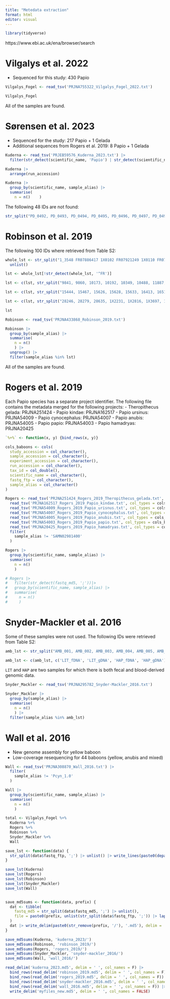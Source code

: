 ```yaml
---
title: "Metedata extraction"
format: html
editor: visual
---
```


```r

library(tidyverse)

```

https://www.ebi.ac.uk/ena/browser/search

# Vilgalys et al. 2022

-   Sequenced for this study: 430 Papio

```r

Vilgalys_Fogel <- read_tsv('PRJNA755322_Vilgalys_Fogel_2022.txt') 

Vilgalys_Fogel

```

All of the samples are found.

# Sørensen et al. 2023

-   Sequenced for the study: 217 Papio + 1 Gelada
-   Additional sequences from Rogers et al. 2019: 8 Papio + 1 Gelada

```r

Kuderna <- read_tsv('PRJEB59576_Kuderna_2023.txt') |> 
  filter(str_detect(scientific_name, 'Papio') | str_detect(scientific_name, 'gelada')) 

Kuderna |> 
  arrange(run_accession)

Kuderna |> 
  group_by(scientific_name, sample_alias) |> 
  summarise(
    n = n()    ) 

```

The following 48 IDs are not found:

```r

str_split("PD_0492, PD_0493, PD_0494, PD_0495, PD_0496, PD_0497, PD_0498, PD_0499, PD_0500, PD_0501, PD_0502, PD_0503, PD_0504, PD_0505, PD_0506, PD_0507, PD_0508, PD_0509, PD_0637, PD_0641, PD_0642, PD_0649, PD_0650, PD_0651, PD_0652, PD_0653, PD_0654, PD_0658, PD_0659, PD_0662, PD_0674, PD_0675, PD_0676, PD_0677, PD_0678, PD_0679, PD_0680, PD_0681, PD_0682, PD_0683, PD_0684, PD_0685, PD_0686, PD_0687, PD_0688, PD_0689, PD_0690, PD_0691", ', ') |> unlist()

```

# Robinson et al. 2019

The following 100 IDs where retrieved from Table S2:

```r

whole_lst <- str_split("1_3548 FR07886417 1X0102 FR07921249 1X0110 FR07921242 1X1734 FR07921233 1X2049 FR07921237 1X2208 FR07886421 1X2304 FR07921251 1X3576 FR07921203 1_1979 FR07921245 1X0014 FR07886416 1X0026 FR07921246 1X0035 FR07886425 1X0153 FR07886426 1X0576 FR07886409 1X0580 FR07886405 1X0808 FR07921241 1X0812 FR07886420 1X0832 FR07921221 1X0951 FR07886413 1X1032 FR07921215 1X1125 FR07921272 1X1126 FR07921226 1X1146 FR07921240 1X1152 FR07886411 1X1181 FR07921270 1X1672 FR07921258 1X1700 FR07921265 1X1765 FR07921266 1X1939 FR07921262 1X1947 FR07921235 1X2891 FR07919467 1X3162 FR07921212 1X4384 FR07921206 6716 FR07918883 7091 FR07886418 7158 FR07886424 7937 FR07937957 8170 FR07918874 8344 FR07886410 8465 FR07886414 8653 FR07886404 8780 FR07918882 9562 FR07918881 9656 FR07937989", ' ') |> 
  unlist() 

lst <- whole_lst[!str_detect(whole_lst, '^FR')] 

lst <- c(lst, str_split("9841, 9860, 10173, 10192, 10349, 10488, 11887, 12242, 13245, 13644, 14022, 14182, 14276, 14460, 14652, 14712, 14925, 14930, 14959, 15009, 15107, 15150, 15156, 15190, 15197, 15421", ', ') |> unlist())

lst <- c(lst, str_split("15444, 15467, 15626, 15628, 15633, 16413, 16517, 17199, 18385, 18929, 19207, 25347, 19181, 19348, 26196, 26988, 27351", ', ') |> unlist())

lst <- c(lst, str_split("28246, 28279, 28635, 1X2231, 1X2816, 1X3697, 1X3796, 1X3822, 1X3837, 1X4179, 1X4209, 1X4777, 1X4853", ', ') |> unlist())

lst

```
 
```r

Robinson <- read_tsv('PRJNA433868_Robinson_2019.txt') 

Robinson |> 
  group_by(sample_alias) |> 
  summarise(
    n = n()
    ) |> 
  ungroup() |> 
  filter(sample_alias %in% lst) 

```

All of the samples are found.

# Rogers et al. 2019

Each Papio species has a separate project identifier. The following file contains the metadata merged for the following projects: - Theropithecus gelada: PRJNA251424 - Papio kindae: PRJNA162517 - Papio ursinus: PRJNA54009 - Papio cynocephalus: PRJNA54007 - Papio anubis: PRJNA54005 - Papio papio: PRJNA54003 - Papio hamadryas: PRJNA20425

```r

`%+%` <- function(x, y) {bind_rows(x, y)}

cols_baboons <- cols(
  study_accession = col_character(),
  sample_accession = col_character(),
  experiment_accession = col_character(),
  run_accession = col_character(),
  tax_id = col_double(),
  scientific_name = col_character(),
  fastq_ftp = col_character(),
  sample_alias = col_character()
)

Rogers <- read_tsv('PRJNA251424_Rogers_2019_Theropithecus_gelada.txt', col_types = cols_baboons) %+%
  read_tsv('PRJNA162517_Rogers_2019_Papio_kindae.txt', col_types = cols_baboons) %+%
  read_tsv('PRJNA54009_Rogers_2019_Papio_urisnus.txt', col_types = cols_baboons) %+%
  read_tsv('PRJNA54007_Rogers_2019_Papio_cynocephalus.txt', col_types = cols_baboons) %+%
  read_tsv('PRJNA54005_Rogers_2019_Papio_anubis.txt', col_types = cols_baboons) %+%
  read_tsv('PRJNA54003_Rogers_2019_Papio_papio.txt', col_types = cols_baboons) %+%
  read_tsv('PRJNA20425_Rogers_2019_Papio_hamadryas.txt', col_types = cols_baboons) |> 
  filter(
    sample_alias != 'SAMN02981400'
  )

Rogers |> 
  group_by(scientific_name, sample_alias) |> 
  summarise(
    n = n()
    ) 

# Rogers |> 
#   filter(str_detect(fastq_md5, ';'))|> 
#   group_by(scientific_name, sample_alias) |> 
#   summarise(
#     n = n()
#     ) 


```

# Snyder-Mackler et al. 2016

Some of these samples were not used. The following IDs were retrieved from Table S2:

```r

amb_lst <- str_split("AMB_001, AMB_002, AMB_003, AMB_004, AMB_005, AMB_006, AMB_007, AMB_008, AMB_009, AMB_010, AMB_011, AMB_012, AMB_013, AMB_014, AMB_015, AMB_016, AMB_017, AMB_018, AMB_019, AMB_020, AMB_021, AMB_022, AMB_023, AMB_024, AMB_025, AMB_026, AMB_027, AMB_028, AMB_029, AMB_030, AMB_031, AMB_032, AMB_033, AMB_034, AMB_035, AMB_036, AMB_037, AMB_038, AMB_039, AMB_040, AMB_041, AMB_042, AMB_043, AMB_044, AMB_045, AMB_046, AMB_047, AMB_048, AMB_049, AMB_050, AMB_051, AMB_052, GK_003, GK_004, GK_005, GK_008, GK_009, GK_010, GK_011, GK_012", ', ') |> unlist()

amb_lst <- c(amb_lst, c('LIT_fDNA', 'LIT_gDNA', 'HAP_fDNA', 'HAP_gDNA'))

```

`LIT` and `HAP` are two samples for which there is both fecal and blood-derived genomic data.

```r

Snyder_Mackler <- read_tsv('PRJNA295782_Snyder-Mackler_2016.txt') 

Snyder_Mackler |>
  group_by(sample_alias) |> 
  summarise(
    n = n()
    ) |> 
  filter(sample_alias %in% amb_lst)

```

# Wall et al. 2016

-   New genome assembly for yellow baboon
-   Low-coverage resequencing for 44 baboons (yellow, anubis and mixed)

```r

Wall <- read_tsv('PRJNA308870_Wall_2016.txt') |> 
  filter(
    sample_alias != 'Pcyn_1.0'
  )

Wall |>
  group_by(scientific_name, sample_alias) |> 
  summarise(
    n = n()
    ) 

```

```r

total <- Vilgalys_Fogel %+% 
  Kuderna %+% 
  Rogers %+% 
  Robinson %+% 
  Snyder_Mackler %+% 
  Wall

save_lst <- function(data) {
  str_split(data$fastq_ftp, ';') |> unlist() |> write_lines(paste0(deparse(substitute(data)), '.txt'))
}

save_lst(Kuderna)
save_lst(Rogers)
save_lst(Robinson)
save_lst(Snyder_Mackler)
save_lst(Wall)



```

```r

save_md5sums <- function(data, prefix) {
  dat <- tibble(
    fastq_md5 = str_split(data$fastq_md5, ';') |> unlist(),
    file = paste0(prefix, unlist(str_split(data$fastq_ftp, ';')) |> lapply(function(x){unlist(str_split(x, '/'))[length(unlist(str_split(x, '/')))]}) |> unlist())
  )
  dat |> write_delim(paste0(str_remove(prefix, '/'), '.md5'), delim = ' ', col_names = FALSE)
}

save_md5sums(Kuderna, 'kuderna_2023/') 
save_md5sums(Robinson, 'robinson_2019/')
save_md5sums(Rogers, 'rogers_2019/')
save_md5sums(Snyder_Mackler, 'snyder-mackler_2016/')
save_md5sums(Wall, 'wall_2016/')

read_delim('kuderna_2023.md5', delim = ' ', col_names = F) |> 
  bind_rows(read_delim('robinson_2019.md5', delim = ' ', col_names = F)) |>
  bind_rows(read_delim('rogers_2019.md5', delim = ' ', col_names = F)) |> 
  bind_rows(read_delim('snyder-mackler_2016.md5', delim = ' ', col_names = F)) |> 
  bind_rows(read_delim('wall_2016.md5', delim = ' ', col_names = F)) |> 
  write_delim('myfiles_new.md5', delim = ' ', col_names = FALSE)

```


